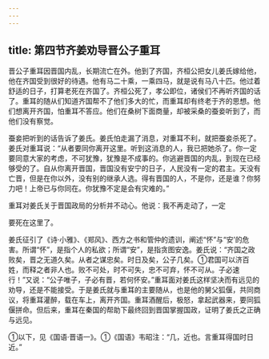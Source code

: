 ```yaml
---
---
---
```

title: 第四节齐姜劝导晋公子重耳
---



晋公子重耳因晋国内乱，长期流亡在外。他到了齐国，齐桓公把女儿姜氏嫁给他，他在齐国受到很好的待遇。他有马二十乘，一乘四马，就是说有马八十匹。他过着舒适的日子，打算老死在齐国了。齐桓公死了，孝公即位，诸侯们不再听齐国的话了。重耳的随从们知道齐国帮不了他们多大的忙，而重耳却有终老于齐的思想。他们想离开齐国，怕重耳不答应。他们在桑树下面商量，却被采桑的蚕妾听到了，而他们没有察觉。

蚕妾把听到的话告诉了姜氏。姜氏怕走漏了消息，对重耳不利，就把蚕妾杀死了。姜氏对重耳说：“从者要同你离开这里。听到这消息的人，我已把她杀了。你一定要同意大家的考虑，不可犹豫，犹豫是不成事的。你逃避晋国的内乱，到现在已经够受的了。自从你离开晋国，晋国没有安宁的日子，人民没有一定的君主。天没有亡晋，但是在你以外，没有别的继承人选。得有晋国的人，不是你，还是谁？你努力吧！上帝已与你同在。你犹豫不定是会有灾难的。”

重耳对姜氏关于晋国政局的分析并不动心。他说：我不再走动了，一定

要死在这里了。

姜氏征引了《诗·小雅》、《郑风》、西方之书和管仲的遗训，阐述“怀”与“安’的危害。所谓“怀”，是指个人的私欲；所谓“安”，是指贪图安逸。姜氏说：“齐国之政败矣，晋之无道久矣。从者之谋忠矣。时日及矣，公子几矣。①君国可以济百姓，而释之者非人也。败不可处，时不可失，忠不可弃，怀不可从。子必速行！”又说：“公子唯子，子必有晋，若何怀安。”重耳面对姜氏这样坚决而有远见的劝导，还是不能接受。于是姜氏就与重耳的主要随从，也是他的舅父狐偃，共同商议，将重耳灌醉，载在车上，离开齐国。重耳酒醒后，极怒，拿起武器来，要同狐偃拼命。但后来，重耳在秦国的帮助下最终回到晋国掌握国政，证明了姜氏之正确与远见。

①以下，见《国语·晋语一》。①《国语》韦昭注：“几，近也。言重耳得国时日近。”